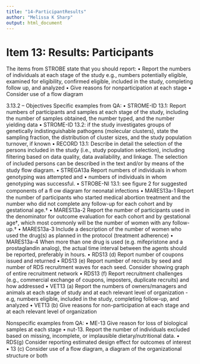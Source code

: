 ```yaml
---
title: "14-ParticipantResults"
author: "Melissa K Sharp"
output: html_document
---
```


# Item 13: Results: Participants
The items from STROBE state that you should report: 
•	Report the numbers of individuals at each stage of the study e.g., numbers potentially eligible, examined for eligibility, confirmed eligible, included in the study, completing follow up, and analyzed
•	Give reasons for nonparticipation at each stage
•	Consider use of a flow diagram

3.13.2 – Objectives
Specific examples from QA:
•	STROME-ID 13.1: Report numbers of participants and samples at each stage of the study, including the number of samples obtained, the number typed, and the number yielding data
•	STROME-ID 13.2: if the study investigates groups of genetically indistinguishable pathogens (molecular clusters), state the sampling fraction, the distribution of cluster sizes, and the study population turnover, if known
•	RECORD 13.1: Describe in detail the selection of the persons included in the study (i.e., study population selection), including ﬁltering based on data quality, data availability, and linkage. The selection of included persons can be described in the text and/or by means of the study ﬂow diagram.
•	STREGA13a Report numbers of individuals in whom genotyping was attempted and 
•	numbers of individuals in whom genotyping was successful.
•	STROBE-NI 13.1: see ﬁgure 2 for suggested components of a ﬂ ow diagram for neonatal infections
•	MARES13a-1 Report the number of participants who started medical abortion treatment and the number who did not complete any follow-up for each cohort and by gestational age.†
•	MARES13a-2 Report the number of participants used in the denominator for outcome evaluation for each cohort and by gestational age†, which most commonly will be the number of women with any follow-up.†
•	MARES13a-3 Include a description of the number of women who used the drug(s) as planned in the protocol (treatment adherence)
•	MARES13a-4 When more than one drug is used (e.g. mifepristone and a prostaglandin analog), the actual time interval between the agents should be reported, preferably in hours.
•	RDS13 (d) Report number of coupons issued and returned
•	RDS13 (e) Report number of recruits by seed and number of RDS recruitment waves for each seed. Consider showing graph of entire recruitment network
•	RDS13 (f) Report recruitment challenges (e.g., commercial exchange of coupons, imposters, duplicate recruits) and how addressed 
•	VET13 (a) Report the numbers of owners/managers and animals at each stage of study and at each relevant level of organization - e.g, numbers eligible, included in the study, completing follow-up, and analyzed
•	VET13 (b) Give reasons for non-participation at each stage and at each relevant level of organization

Nonspecific examples from QA:
•	ME-13 Give reason for loss of biological samples at each stage 
•	nut-13. Report the number of individuals excluded based on missing, incomplete, or implausible dietary/nutritional data.
•	RDS(g) Consider reporting estimated design effect for outcomes of interest
•	13 (c) Consider use of a ﬂow diagram, a diagram of the organizational structure or both

